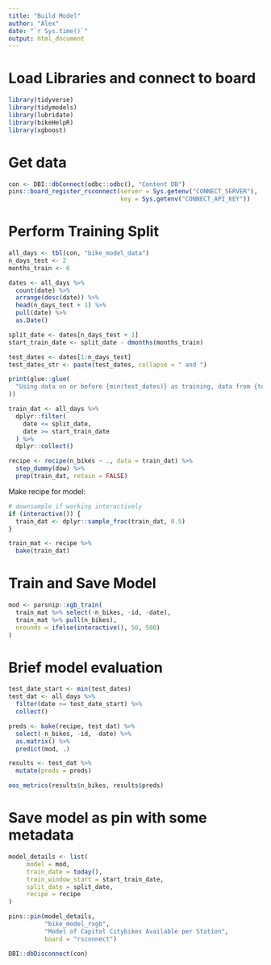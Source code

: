 ```yaml
---
title: "Build Model"
author: "Alex"
date: "`r Sys.time()`"
output: html_document
---
```


# Load Libraries and connect to board
```r
library(tidyverse)
library(tidymodels)
library(lubridate)
library(bikeHelpR)
library(xgboost)
```

# Get data
```r
con <- DBI::dbConnect(odbc::odbc(), "Content DB")
pins::board_register_rsconnect(server = Sys.getenv("CONNECT_SERVER"),
                               key = Sys.getenv("CONNECT_API_KEY"))
```


# Perform Training Split

```r
all_days <- tbl(con, "bike_model_data")
n_days_test <- 2
months_train <- 6

dates <- all_days %>% 
  count(date) %>%
  arrange(desc(date)) %>%
  head(n_days_test + 1) %>%
  pull(date) %>%
  as.Date()

split_date <- dates[n_days_test + 1]
start_train_date <- split_date - dmonths(months_train)

test_dates <- dates[1:n_days_test]
test_dates_str <- paste(test_dates, collapse = " and ")

print(glue::glue(
  "Using data on or before {min(test_dates)} as training, data from {test_dates_str} to test."
))

train_dat <- all_days %>% 
  dplyr::filter(
    date <= split_date, 
    date >= start_train_date
  ) %>% 
  dplyr::collect()

recipe <- recipe(n_bikes ~ ., data = train_dat) %>%
  step_dummy(dow) %>%
  prep(train_dat, retain = FALSE)
```


Make recipe for model:

```r
# downsample if working interactively
if (interactive()) {
  train_dat <- dplyr::sample_frac(train_dat, 0.5)
}

train_mat <- recipe %>%
  bake(train_dat)
```

# Train and Save Model

```r
mod <- parsnip::xgb_train(
  train_mat %>% select(-n_bikes, -id, -date), 
  train_mat %>% pull(n_bikes), 
  nrounds = ifelse(interactive(), 50, 500)
)
```
# Brief model evaluation

```r
test_date_start <- min(test_dates)
test_dat <- all_days %>% 
  filter(date >= test_date_start) %>% 
  collect()

preds <- bake(recipe, test_dat) %>%
  select(-n_bikes, -id, -date) %>% 
  as.matrix() %>% 
  predict(mod, .)

results <- test_dat %>% 
  mutate(preds = preds)

oos_metrics(results$n_bikes, results$preds)
```

# Save model as pin with some metadata

```r
model_details <- list(
     model = mod,
     train_date = today(),
     train_window_start = start_train_date,
     split_date = split_date, 
     recipe = recipe
)

pins::pin(model_details, 
          "bike_model_rxgb", 
          "Model of Capitol Citybikes Available per Station", 
          board = "rsconnect")
```

```r
DBI::dbDisconnect(con)
```
